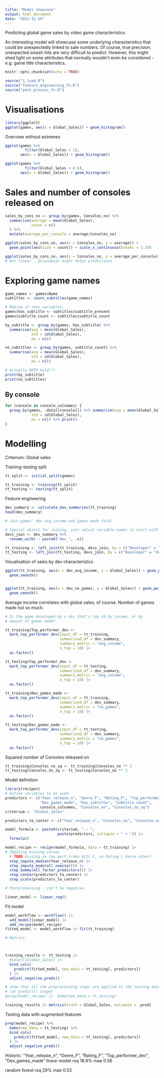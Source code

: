 ```yaml
---
title: "Model showcase"
output: html_document
date: "2023-11-19"
---
```


Predicting global game sales by video game characteristics.

An interesting model will showcase some underlying characteristics that could be
unexpectedly linked to sale numbers. Of course, true precision, unexpected smash
hits are very difficult to predict. However, this might shed light on some
attributes that normally wouldn't even be considered - e.g. game title
characteristics.

```r
knitr::opts_chunk$set(echo = TRUE)
```

```r
source("1_load.R")
source("feature_engineering_fn.R")
source("post_process_fn.R")
```
# Visualisations

```r
library(ggplot2)
ggplot(games, aes(x = Global_Sales)) + geom_histogram()
```

Overview without extremes

```r

ggplot(games %>% 
         filter(Global_Sales < 2), 
       aes(x = Global_Sales)) + geom_histogram()
```
```r

ggplot(games %>% 
         filter(Global_Sales < 0.5), 
       aes(x = Global_Sales)) + geom_histogram()
```
# Sales and number of consoles released on
```r
sales_by_cons_no <- group_by(games, Consoles_no) %>%
  summarise(average = mean(Global_Sales),
            count = n()
  ) %>%
  mutate(average_per_console = average/Consoles_no)

ggplot(sales_by_cons_no, aes(x = Consoles_no, y = average)) +
  geom_point(aes(size = count)) + scale_x_continuous(breaks = 1:20)

ggplot(sales_by_cons_no, aes(x = Consoles_no, y = average_per_console)) + geom_point(aes(size = count)) + scale_x_continuous(breaks = 1:20)
# Not linear - polynomial might helps predictions
```


# Exploring game names
```r
game_names <- games$Name
subtitles <- count_subtitles(game_names)

# Making it into variables:
games$has_subtitle <- subtitles$subtitle_present
games$subtitle_count <- subtitles$subtitle_count
```

```r
by_subtitle <- group_by(games, has_subtitle) %>%
  summarise(avg = mean(Global_Sales), 
            std = sd(Global_Sales),
            no = n())

no_subtitles <- group_by(games, subtitle_count) %>%
  summarise(avg = mean(Global_Sales), 
            std = sd(Global_Sales),
            no = n())

# Actually BOTH hold!!!
print(by_subtitle)
print(no_subtitles)
```
## By console
```r
for (console in console_colnames) {
  group_by(games, .data[[console]]) %>% summarise(avg = mean(Global_Sales), 
            std = sd(Global_Sales),
            no = n()) %>% print()
}
```


# Modelling
Criterium: Global sales

Training-testing split
```r
tt_split <- initial_split(games)

tt_training <- training(tt_split)
tt_testing <- testing(tt_split)

```

Feature engineering

```r
dev_summary <- calculate_dev_summaries(tt_training)
head(dev_summary)
```

```r
# Join games' dev avg_income and games made total

# Special object for joining, just adjust variable names to start with dev_
devs_join <- dev_summary %>%
  rename_with( ~ paste0("dev_", .x))

tt_training <- left_join(tt_training, devs_join, by = c("Developer" = "dev_Developer"))
tt_testing <- left_join(tt_testing, devs_join, by = c("Developer" = "dev_Developer"))
```

Visualisation of sales by dev characteristics
```r
ggplot(tt_training, aes(x = dev_avg_income, y = Global_Sales)) + geom_point() +
  geom_smooth()


ggplot(tt_training, aes(x = dev_no_games, y = Global_Sales)) + geom_point() +
  geom_smooth()
```
Average income correlates with global sales, of course. Number of games made not so much.

```r
# Is the game developed by a dev that's top 10 by income, or by
# amount of games made?

tt_training$Top_performer_dev <- 
  mark_top_performer_dev(input_df = tt_training,
                         summarised_df = dev_summary,
                         summary_metric = "avg_income",
                         n_top = 10) |> 
  as.factor()

tt_testing$Top_performer_dev <- 
  mark_top_performer_dev(input_df = tt_testing,
                         summarised_df = dev_summary,
                         summary_metric = "avg_income",
                         n_top = 10) |> 
  as.factor()

tt_training$Dev_games_made <- 
  mark_top_performer_dev(input_df = tt_training,
                         summarised_df = dev_summary,
                         summary_metric = "no_games",
                         n_top = 10) |> 
  as.factor()

tt_testing$Dev_games_made <- 
  mark_top_performer_dev(input_df = tt_testing,
                         summarised_df = dev_summary,
                         summary_metric = "no_games",
                         n_top = 10) |> 
  as.factor()
```

Squared number of Consoles released on
```r
tt_training$Consoles_no_sq <- tt_training$Consoles_no ** 2
tt_testing$Consoles_no_sq <- tt_testing$Consoles_no ** 2
```


Model definition

```r
library(recipes)
# Define variables to be used
predictors <- c("Year_release_n", "Genre_F", "Rating_F", "Top_performer_dev",
                "Dev_games_made", "has_subtitle", "subtitle_count",
                console_colnames, "Consoles_no", "Consoles_no_sq")
criterium <- "Global_Sales"

predictors_to_center <- c("Year_release_n", "Consoles_no", "Consoles_no_sq")

model_formula <- paste0(criterium, " ~ ",
                        paste(predictors, collapse = " + ")) |> 
  formula()

model_recipe <- recipe(model_formula, data = tt_training) |> 
# Imputing missing values
  # TODO missing za top perf treba biti F, za Rating i Genre other?
  step_impute_median(Year_release_n) |> 
  step_impute_mode(all_nominal()) |> 
  step_dummy(all_factor_predictors()) |> 
  step_center(predictors_to_center) |> 
  step_scale(predictors_to_center)

# Postprocessing - can't be negative

linear_model <- linear_reg()
```

Fit model

```r
model_workflow <- workflow() |>
  add_model(linear_model) |> 
  add_recipe(model_recipe)
fitted_model <- model_workflow |> fit(tt_training)

# Metrics



training_results <- tt_testing |> 
  #select(Global_Sales) |> 
  bind_cols(
    predict(fitted_model, new_data = tt_testing[, predictors])
  ) |>
  adjust_negative_preds()

# show that all the preprocessing steps are applied to the testing data too
# (at predict() stage)
#prep(model_recipe) |>  bake(new_data = tt_testing)

training_results |> metrics(truth = Global_Sales, estimate = .pred)

```

Testing data with augmented features
```r
prep(model_recipe) %>%
  bake(new_data = tt_testing) %>%
  bind_cols(
    predict(fitted_model, new_data = tt_testing[, predictors])
  ) |>
  adjust_negative_preds()
```


Historic:
"Year_release_n", "Genre_F", "Rating_F", "Top_performer_dev", "Dev_games_made"
linear model
rsq 18.9%
mae 0.56

random forest
rsq 29%
mae 0.53